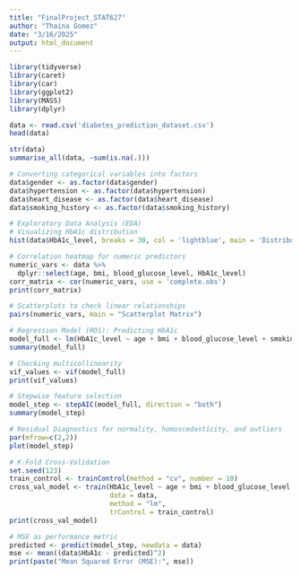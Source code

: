 ```yaml
---
title: "FinalProject_STAT627"
author: "Thaina Gomez"
date: "3/16/2025"
output: html_document
---
```


```r
library(tidyverse)
library(caret)
library(car)
library(ggplot2)
library(MASS)
library(dplyr)

data <- read.csv('diabetes_prediction_dataset.csv')
head(data)
```

```r
str(data)
summarise_all(data, ~sum(is.na(.)))
```
```r
# Converting categorical variables into factors
data$gender <- as.factor(data$gender)
data$hypertension <- as.factor(data$hypertension)
data$heart_disease <- as.factor(data$heart_disease)
data$smoking_history <- as.factor(data$smoking_history)
```
```r
# Exploratory Data Analysis (EDA)
# Visualizing HbA1c distribution
hist(data$HbA1c_level, breaks = 30, col = 'lightblue', main = 'Distribution of HbA1c Levels', xlab = 'HbA1c')
```
```r
# Correlation heatmap for numeric predictors
numeric_vars <- data %>%
  dplyr::select(age, bmi, blood_glucose_level, HbA1c_level)
corr_matrix <- cor(numeric_vars, use = 'complete.obs')
print(corr_matrix)
```
```r
# Scatterplots to check linear relationships
pairs(numeric_vars, main = "Scatterplot Matrix")
```
```r
# Regression Model (RO1): Predicting HbA1c
model_full <- lm(HbA1c_level ~ age + bmi + blood_glucose_level + smoking_history + hypertension + heart_disease, data = data)
summary(model_full) 
```
```r
# Checking multicollinearity
vif_values <- vif(model_full)
print(vif_values)
```
```r
# Stepwise feature selection
model_step <- stepAIC(model_full, direction = "both")
summary(model_step)
```
```r
# Residual Diagnostics for normality, homoscedasticity, and outliers
par(mfrow=c(2,2))
plot(model_step)
```
```r
# K-Fold Cross-Validation
set.seed(123)
train_control <- trainControl(method = "cv", number = 10)
cross_val_model <- train(HbA1c_level ~ age + bmi + blood_glucose_level + smoking_history + hypertension + heart_disease,
                         data = data, 
                         method = "lm", 
                         trControl = train_control)
print(cross_val_model)
```
```r
# MSE as performance metric
predicted <- predict(model_step, newdata = data)
mse <- mean((data$HbA1c - predicted)^2)
print(paste("Mean Squared Error (MSE):", mse))
```